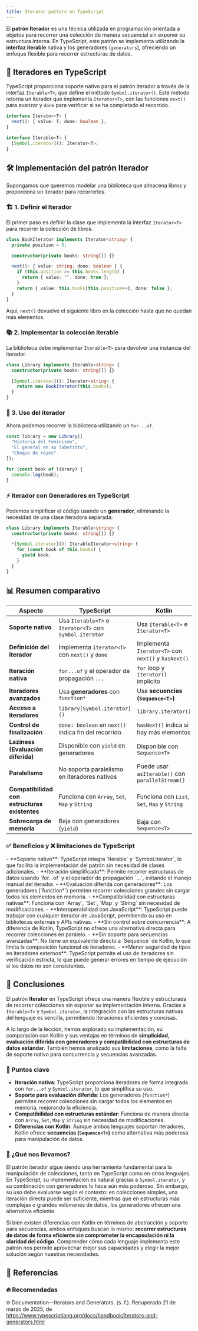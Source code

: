 ```yaml
---
title: Iterator pattern en TypeScript
---
```


<ReadingTime />
<GithubRepoLink user="r8vnhill" repo="  " />

El **patrón Iterador** es una técnica utilizada en programación orientada a objetos para recorrer una colección de manera secuencial sin exponer su estructura interna. En TypeScript, este patrón se implementa utilizando la **interfaz iterable** nativa y los generadores (`generators`), ofreciendo un enfoque flexible para recorrer estructuras de datos.  

## 📌 Iteradores en TypeScript

TypeScript proporciona soporte nativo para el patrón iterador a través de la interfaz `Iterable<T>`, que define el método `Symbol.iterator()`. Este método retorna un iterador que implementa `Iterator<T>`, con las funciones `next()` para avanzar y `done` para verificar si se ha completado el recorrido.  

```typescript showLineNumbers
interface Iterator<T> {
  next(): { value: T; done: boolean };
}

interface Iterable<T> {
  [Symbol.iterator](): Iterator<T>;
}
```

## 🛠️ Implementación del patrón Iterador

Supongamos que queremos modelar una biblioteca que almacena libros y proporciona un iterador para recorrerlos.  

### 🏗️ 1. Definir el Iterador

El primer paso es definir la clase que implementa la interfaz `Iterator<T>` para recorrer la colección de libros.  

```typescript showLineNumbers
class BookIterator implements Iterator<string> {
  private position = 0;

  constructor(private books: string[]) {}

  next(): { value: string; done: boolean } {
    if (this.position >= this.books.length) {
      return { value: "", done: true };
    }
    return { value: this.books[this.position++], done: false };
  }
}
```

Aquí, `next()` devuelve el siguiente libro en la colección hasta que no quedan más elementos.  

### 📚 2. Implementar la colección iterable

La biblioteca debe implementar `Iterable<T>` para devolver una instancia del iterador.  

```typescript showLineNumbers
class Library implements Iterable<string> {
  constructor(private books: string[]) {}

  [Symbol.iterator](): Iterator<string> {
    return new BookIterator(this.books);
  }
}
```

### 🔄 3. Uso del iterador

Ahora podemos recorrer la biblioteca utilizando un `for...of`.  

```typescript showLineNumbers
const library = new Library([
  "Historia del Feminismo",
  "El general en su laberinto",
  "Choque de reyes"
]);

for (const book of library) {
  console.log(book);
}
```

### ⚡ Iterador con Generadores en TypeScript

Podemos simplificar el código usando un **generador**, eliminando la necesidad de una clase iteradora separada:  

```typescript showLineNumbers
class Library implements Iterable<string> {
  constructor(private books: string[]) {}

  *[Symbol.iterator](): IterableIterator<string> {
    for (const book of this.books) {
      yield book;
    }
  }
}
```

## 📊 Resumen comparativo

| **Aspecto**                 | **TypeScript**                                           | **Kotlin**                                   |
|-----------------------------|---------------------------------------------------------|----------------------------------------------|
| **Soporte nativo**          | Usa `Iterable<T>` e `Iterator<T>` con `Symbol.iterator` | Usa `Iterable<T>` e `Iterator<T>`           |
| **Definición del iterador** | Implementa `Iterator<T>` con `next()` y `done`         | Implementa `Iterator<T>` con `next()` y `hasNext()` |
| **Iteración nativa**        | `for...of` y el operador de propagación `...`         | `for` loop y `iterator()` implícito         |
| **Iteradores avanzados**    | Usa **generadores** con `function*`                    | Usa **secuencias (`Sequence<T>`)**          |
| **Acceso a iteradores**     | `library[Symbol.iterator]()`                           | `library.iterator()`                         |
| **Control de finalización** | `done: boolean` en `next()` indica fin del recorrido  | `hasNext()` indica si hay más elementos     |
| **Laziness (Evaluación diferida)** | Disponible con `yield` en generadores         | Disponible con `Sequence<T>`                |
| **Paralelismo**             | No soporta paralelismo en iteradores nativos           | Puede usar `asIterable()` con `parallelStream()` |
| **Compatibilidad con estructuras existentes** | Funciona con `Array`, `Set`, `Map` y `String` | Funciona con `List`, `Set`, `Map` y `String` |
| **Sobrecarga de memoria**   | Baja con generadores (`yield`)                         | Baja con `Sequence<T>`                      |

### ✅ Beneficios y ❌ limitaciones de TypeScript

<ProCons>
    <Pros>
        - **Soporte nativo**: TypeScript integra `Iterable<T>` y `Symbol.iterator`, lo que facilita la implementación del patrón sin necesidad de clases adicionales.
        - **Iteración simplificada**: Permite recorrer estructuras de datos usando `for...of` y el operador de propagación `...`, evitando el manejo manual del iterador.
        - **Evaluación diferida con generadores**: Los generadores (`function*`) permiten recorrer colecciones grandes sin cargar todos los elementos en memoria.
        - **Compatibilidad con estructuras nativas**: Funciona con `Array`, `Set`, `Map` y `String` sin necesidad de modificaciones.
        - **Interoperabilidad con JavaScript**: TypeScript puede trabajar con cualquier iterador de JavaScript, permitiendo su uso en bibliotecas externas y APIs nativas.
    </Pros>
    <Cons>
        - **Sin control sobre concurrencia**: A diferencia de Kotlin, TypeScript no ofrece una alternativa directa para recorrer colecciones en paralelo.
        - **Sin soporte para secuencias avanzadas**: No tiene un equivalente directo a `Sequence<T>` de Kotlin, lo que limita la composición funcional de iteradores.
        - **Menor seguridad de tipos en iteradores externos**: TypeScript permite el uso de iteradores sin verificación estricta, lo que puede generar errores en tiempo de ejecución si los datos no son consistentes.
    </Cons>
</ProCons>

## 🎯 Conclusiones

El patrón **Iterator** en TypeScript ofrece una manera flexible y estructurada de recorrer colecciones sin exponer su implementación interna. Gracias a `Iterable<T>` y `Symbol.iterator`, la integración con las estructuras nativas del lenguaje es sencilla, permitiendo iteraciones eficientes y concisas.

A lo largo de la lección, hemos explorado su implementación, su comparación con Kotlin y sus ventajas en términos de **simplicidad, evaluación diferida con generadores y compatibilidad con estructuras de datos estándar**. También hemos analizado sus **limitaciones**, como la falta de soporte nativo para concurrencia y secuencias avanzadas.

### 🔑 Puntos clave

- **Iteración nativa**: TypeScript proporciona iteradores de forma integrada con `for...of` y `Symbol.iterator`, lo que simplifica su uso.
- **Soporte para evaluación diferida**: Los generadores (`function*`) permiten recorrer colecciones sin cargar todos los elementos en memoria, mejorando la eficiencia.
- **Compatibilidad con estructuras estándar**: Funciona de manera directa con `Array`, `Set`, `Map` y `String` sin necesidad de modificaciones.
- **Diferencias con Kotlin**: Aunque ambos lenguajes soportan iteradores, Kotlin ofrece **secuencias (`Sequence<T>`)** como alternativa más poderosa para manipulación de datos.

### 🧰 ¿Qué nos llevamos?

El patrón iterador sigue siendo una herramienta fundamental para la manipulación de colecciones, tanto en TypeScript como en otros lenguajes. En TypeScript, su implementación es natural gracias a `Symbol.iterator`, y su combinación con generadores lo hace aún más poderoso. Sin embargo, su uso debe evaluarse según el contexto: en colecciones simples, una iteración directa puede ser suficiente, mientras que en estructuras más complejas o grandes volúmenes de datos, los generadores ofrecen una alternativa eficiente.

Si bien existen diferencias con Kotlin en términos de abstracción y soporte para secuencias, ambos enfoques buscan lo mismo: **recorrer estructuras de datos de forma eficiente sin comprometer la encapsulación ni la claridad del código**. Comprender cómo cada lenguaje implementa este patrón nos permite aprovechar mejor sus capacidades y elegir la mejor solución según nuestras necesidades.

## 📖 Referencias

### 🔥 Recomendadas

🌐 Documentation—Iterators and Generators. (s. f.). Recuperado 21 de marzo de 2025, de https://www.typescriptlang.org/docs/handbook/iterators-and-generators.html
